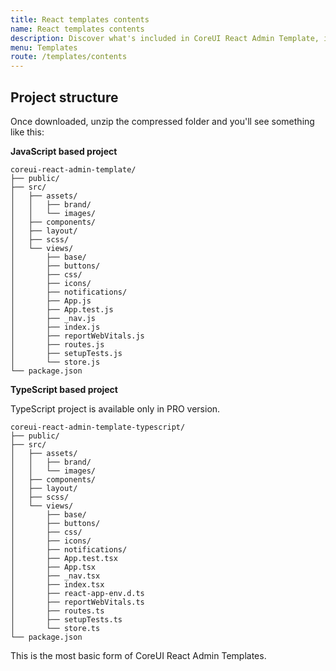 ```yaml
---
title: React templates contents
name: React templates contents
description: Discover what's included in CoreUI React Admin Template, including our precompiled and source code flavors.
menu: Templates
route: /templates/contents
---
```


## Project structure

Once downloaded, unzip the compressed folder and you'll see something like this:

**JavaScript based project**

```text
coreui-react-admin-template/
├── public/
├── src/
│   ├── assets/
│   │   ├── brand/
│   │   └── images/
│   ├── components/
│   ├── layout/
│   ├── scss/
│   └── views/
│       ├── base/
│       ├── buttons/
│       ├── css/
│       ├── icons/
│       ├── notifications/
│       ├── App.js
│       ├── App.test.js
│       ├── _nav.js
│       ├── index.js
│       ├── reportWebVitals.js
│       ├── routes.js
│       ├── setupTests.js
│       └── store.js
└── package.json
```

**TypeScript based project**

TypeScript project is available only in PRO version.

```text
coreui-react-admin-template-typescript/
├── public/
├── src/
│   ├── assets/
│   │   ├── brand/
│   │   └── images/
│   ├── components/
│   ├── layout/
│   ├── scss/
│   └── views/
│       ├── base/
│       ├── buttons/
│       ├── css/
│       ├── icons/
│       ├── notifications/
│       ├── App.test.tsx
│       ├── App.tsx
│       ├── _nav.tsx
│       ├── index.tsx
│       ├── react-app-env.d.ts
│       ├── reportWebVitals.ts
│       ├── routes.ts
│       ├── setupTests.ts
│       └── store.ts
└── package.json
```

This is the most basic form of CoreUI React Admin Templates.
